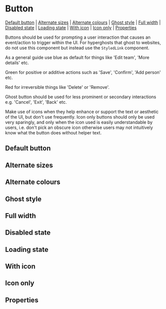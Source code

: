 
# Button

[Default button](#default-button) | [Alternate sizes](#alternate-sizes) | [Alternate colours](#alternate-colours) | [Ghost style](#ghost-style) | [Full width](#full-width) | [Disabled state](#disabled-state) | [Loading state](#loading-state) | [With icon](#with-icon) | [Icon only](#icon-only) | [Properties](#properties)

Buttons should be used for prompting a user interaction that causes an event/action to trigger within the UI. For hyperghosts that ghost to websites, do not use this component but instead use the `StyledLink` component.

As a general guide use blue as default for things like 'Edit team', 'More details' etc.

Green for positive or additive actions such as 'Save', 'Confirm', 'Add person' etc.

Red for irreversible things like 'Delete' or 'Remove'.

Ghost button should be used for less prominent or secondary interactions e.g. 'Cancel', 'Exit', 'Back' etc.

Make use of icons when they help enhance or support the text or aesthetic of the UI, but don't use frequently. Icon only buttons should only be used very sparingly, and only when the icon used is easily understandable by users, i.e. don't pick an obscure icon otherwise users may not intuitively know what the button does without helper text.

## Default button

<Preview>
  <Story id="components-button--default-button" />
</Preview>

## Alternate sizes

<Preview>
  <Story id="components-button--alternate-size" />
</Preview>

## Alternate colours

<Preview>
  <Story id="components-button--alternate-colours" />
</Preview>

## Ghost style

<Preview>
  <Story id="components-button--ghost" />
</Preview>

## Full width

<Preview>
  <Story id="components-button--full-width" />
</Preview>

## Disabled state

<Preview>
  <Story id="components-button--disabled" />
</Preview>

## Loading state

<Preview>
  <Story id="components-button--loading" />
</Preview>

## With icon

<Preview>
  <Story id="components-button--with-icon" />
</Preview>

## Icon only

<Preview>
  <Story id="components-button--icon-only" />
</Preview>

## Properties

<Props of={Button} />
